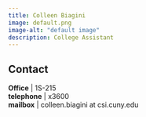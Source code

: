 ```yaml
---
title: Colleen Biagini
image: default.png
image-alt: "default image"
description: College Assistant
---
```


## Contact

**Office**                                    |  1S-215  <br/>
<i class="bi bi-telephone"></i> **telephone** | x3600  <br/>
<i class="bi bi-mailbox"></i>   **mailbox**   | colleen.biagini at csi.cuny.edu  <br/>
